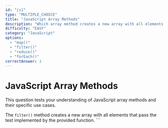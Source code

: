 ```yaml
---
id: "js1"
type: "MULTIPLE_CHOICE"
title: "JavaScript Array Methods"
description: "Which array method creates a new array with all elements that pass a test implemented by the provided function?"
difficulty: "EASY"
category: "JavaScript"
options:
  - "map()"
  - "filter()"
  - "reduce()"
  - "forEach()"
correctAnswer: 1
---
```


# JavaScript Array Methods

This question tests your understanding of JavaScript array methods and their specific use cases.

The `filter()` method creates a new array with all elements that pass the test implemented by the provided function.
\`\`\`
